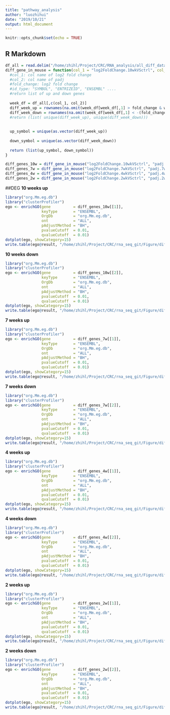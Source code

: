 ```yaml
---
title: "pathway_analysis"
author: "luozhihui"
date: "2019/10/21"
output: html_document
---
```


```r
knitr::opts_chunk$set(echo = TRUE)
```

## R Markdown

```r
df_all = read.delim("/home/zhihl/Project/CRC/RNA_analysis/all_diff_data.txt",sep = "\t", header=T)
diff_gene_in_mouse = function(col_1 = "log2FoldChange.10wkVSctrl", col_2 = "padj.10wkVSctrl", fold_change=1 ,id_type="SYMBOL"){
  #col_1: col name of log2 fold change
  #col_2: col name of padj
  #fold_change: log2 fold change
  #id_type: "SYMBOL", "ENTRIZEID", "ENSEMBL" ....
  #return list of up and down genes
  
  week_df = df_all[,c(col_1, col_2)]
  diff_week_up = rownames(na.omit(week_df[week_df[,1] > fold_change & week_df[,2] < 0.01, ]))
  diff_week_down = rownames(na.omit(week_df[week_df[,1] < -(fold_change) & week_df[,2] < 0.01, ]))
  #return (list( unique(diff_week_up), unique(diff_week_down)))
  
  
  up_symbol = unique(as.vector(diff_week_up))
  
  down_symbol = unique(as.vector(diff_week_down))
  
  return (list(up_symbol, down_symbol))
}

diff_genes_10w = diff_gene_in_mouse("log2FoldChange.10wkVSctrl", "padj.10wkVSctrl")
diff_genes_7w = diff_gene_in_mouse("log2FoldChange.7wkVSctrl", "padj.7wkVSctrl")
diff_genes_4w = diff_gene_in_mouse("log2FoldChange.4wkVSctrl", "padj.4wkVSctrl")
diff_genes_2w = diff_gene_in_mouse("log2FoldChange.2wkVSctrl", "padj.2wkVSctrl")
```

##DEG
**10 weeks up**
```r
library("org.Mm.eg.db")
library("clusterProfiler")
ego <- enrichGO(gene          = diff_genes_10w[[1]],
                keyType       = "ENSEMBL",
                OrgDb         = "org.Mm.eg.db",
                ont           = "ALL",
                pAdjustMethod = "BH",
                pvalueCutoff  = 0.01,
                qvalueCutoff  = 0.01)
dotplot(ego, showCategory=15)
write.table(ego@result, "/home/zhihl/Project/CRC/rna_seq_git/Figure/diff_genes_10w_up.txt", sep="\t", quote=F, row.names=F, col.names = T, na="NA", eol="\n")
```
**10 weeks down**
```r
library("org.Mm.eg.db")
library("clusterProfiler")
ego <- enrichGO(gene          = diff_genes_10w[[2]],
                keyType       = "ENSEMBL",
                OrgDb         = "org.Mm.eg.db",
                ont           = "ALL",
                pAdjustMethod = "BH",
                pvalueCutoff  = 0.01,
                qvalueCutoff  = 0.01)
dotplot(ego, showCategory=15)
write.table(ego@result, "/home/zhihl/Project/CRC/rna_seq_git/Figure/diff_genes_10w_down.txt", sep="\t", quote=F, row.names=F, col.names = T, na="NA", eol="\n")
```
**7 weeks up**
```r
library("org.Mm.eg.db")
library("clusterProfiler")
ego <- enrichGO(gene          = diff_genes_7w[[1]],
                keyType       = "ENSEMBL",
                OrgDb         = "org.Mm.eg.db",
                ont           = "ALL",
                pAdjustMethod = "BH",
                pvalueCutoff  = 0.01,
                qvalueCutoff  = 0.01)
dotplot(ego, showCategory=15)
write.table(ego@result, "/home/zhihl/Project/CRC/rna_seq_git/Figure/diff_genes_7w_up.txt", sep="\t", quote=F, row.names=F, col.names = T, na="NA", eol="\n")
```
**7 weeks down**
```r
library("org.Mm.eg.db")
library("clusterProfiler")
ego <- enrichGO(gene          = diff_genes_7w[[2]],
                keyType       = "ENSEMBL",
                OrgDb         = "org.Mm.eg.db",
                ont           = "ALL",
                pAdjustMethod = "BH",
                pvalueCutoff  = 0.01,
                qvalueCutoff  = 0.01)
dotplot(ego, showCategory=15)
write.table(ego@result, "/home/zhihl/Project/CRC/rna_seq_git/Figure/diff_genes_7w_down.txt", sep="\t", quote=F, row.names=F, col.names = T, na="NA", eol="\n")
```
**4 weeks up**
```r
library("org.Mm.eg.db")
library("clusterProfiler")
ego <- enrichGO(gene          = diff_genes_4w[[1]],
                keyType       = "ENSEMBL",
                OrgDb         = "org.Mm.eg.db",
                ont           = "ALL",
                pAdjustMethod = "BH",
                pvalueCutoff  = 0.01,
                qvalueCutoff  = 0.01)
dotplot(ego, showCategory=15)
write.table(ego@result, "/home/zhihl/Project/CRC/rna_seq_git/Figure/diff_genes_4w_up.txt", sep="\t", quote=F, row.names=F, col.names = T, na="NA", eol="\n")
```
**4 weeks down**
```r
library("org.Mm.eg.db")
library("clusterProfiler")
ego <- enrichGO(gene          = diff_genes_4w[[2]],
                keyType       = "ENSEMBL",
                OrgDb         = "org.Mm.eg.db",
                ont           = "ALL",
                pAdjustMethod = "BH",
                pvalueCutoff  = 0.01,
                qvalueCutoff  = 0.01)
dotplot(ego, showCategory=15)
write.table(ego@result, "/home/zhihl/Project/CRC/rna_seq_git/Figure/diff_genes_4w_down.txt", sep="\t", quote=F, row.names=F, col.names = T, na="NA", eol="\n")
```
**2 weeks up**
```r
library("org.Mm.eg.db")
library("clusterProfiler")
ego <- enrichGO(gene          = diff_genes_2w[[1]],
                keyType       = "ENSEMBL",
                OrgDb         = "org.Mm.eg.db",
                ont           = "ALL",
                pAdjustMethod = "BH",
                pvalueCutoff  = 0.01,
                qvalueCutoff  = 0.01)
dotplot(ego, showCategory=15)
write.table(ego@result, "/home/zhihl/Project/CRC/rna_seq_git/Figure/diff_genes_2w_up.txt", sep="\t", quote=F, row.names=F, col.names = T, na="NA", eol="\n")
```
**2 weeks down**
```r
library("org.Mm.eg.db")
library("clusterProfiler")
ego <- enrichGO(gene          = diff_genes_2w[[2]],
                keyType       = "ENSEMBL",
                OrgDb         = "org.Mm.eg.db",
                ont           = "ALL",
                pAdjustMethod = "BH",
                pvalueCutoff  = 0.01,
                qvalueCutoff  = 0.01)
dotplot(ego, showCategory=15)
write.table(ego@result, "/home/zhihl/Project/CRC/rna_seq_git/Figure/diff_genes_2w_down.txt", sep="\t", quote=F, row.names=F, col.names = T, na="NA", eol="\n")
```

